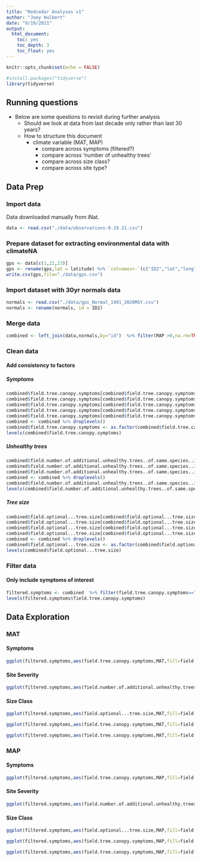 ```yaml
---
title: "Redcedar Analyses v1"
author: "Joey Hulbert"
date: "9/19/2021"
output:
  html_document:
    toc: yes
    toc_depth: 3
    toc_float: yes
---
```


```r
knitr::opts_chunk$set(echo = FALSE)
```


```r
#install.packages("tidyverse")
library(tidyverse)
```

## Running questions

* Below are some questions to revisit during further analysis
  + Should we look at data from last decade only rather than last 30 years?
  + How to structure this document
    + climate variable (MAT, MAP)
      + compare across symptoms (filtered?)
      + compare across 'number of unhealthy trees'
      + compare across size class?
      + compare across site type?


## Data Prep

### Import data

Data downloaded manually from iNat. 

```r
data <- read.csv("./data/observations-9.19.21.csv")
```

### Prepare dataset for extracting environmental data with climateNA

```r
gps <- data[c(1,22,23)]
gps <- rename(gps,lat = latitude) %>% `colnames<-`(c("ID2","lat","long")) %>% mutate(el = ".")
write.csv(gps,file="./data/gps.csv")
```


### Import dataset with 30yr normals data


```r
normals <- read.csv("./data/gps_Normal_1991_2020MSY.csv")
normals <- rename(normals, id = ID2)
```

### Merge data

```r
combined <- left_join(data,normals,by="id")  %>% filter(MAP >0,na.rm=TRUE)
```

### Clean data 

#### Add consistency to factors
##### Symptoms 
```r
combined$field.tree.canopy.symptoms[combined$field.tree.canopy.symptoms=="Multiple Symptoms"] <-"Multiple Symptoms (please list in Notes)"
combined$field.tree.canopy.symptoms[combined$field.tree.canopy.symptoms=="multiple symptoms"] <-"Multiple Symptoms (please list in Notes)"
combined$field.tree.canopy.symptoms[combined$field.tree.canopy.symptoms=="thinning foliage"] <-"Thinning Canopy"
combined$field.tree.canopy.symptoms[combined$field.tree.canopy.symptoms=="healthy"] <-"Healthy"
combined$field.tree.canopy.symptoms[combined$field.tree.canopy.symptoms=="dead top"] <-"Old Dead Top (needles already gone)"
combined <- combined %>% droplevels()
combined$field.tree.canopy.symptoms <- as.factor(combined$field.tree.canopy.symptoms)
levels(combined$field.tree.canopy.symptoms)
```

##### Unhealthy trees
```r
combined$field.number.of.additional.unhealthy.trees..of.same.species..in.area..within.sight.[combined$field.number.of.additional.unhealthy.trees..of.same.species..in.area..within.sight.=="4"] <- "4-6"
combined$field.number.of.additional.unhealthy.trees..of.same.species..in.area..within.sight.[combined$field.number.of.additional.unhealthy.trees..of.same.species..in.area..within.sight.=="5"] <- "4-6"
combined$field.number.of.additional.unhealthy.trees..of.same.species..in.area..within.sight.[combined$field.number.of.additional.unhealthy.trees..of.same.species..in.area..within.sight.=="2"] <- "2-3"
combined <- combined %>% droplevels()
combined$field.number.of.additional.unhealthy.trees..of.same.species..in.area..within.sight. <- as.factor(combined$field.number.of.additional.unhealthy.trees..of.same.species..in.area..within.sight.)
levels(combined$field.number.of.additional.unhealthy.trees..of.same.species..in.area..within.sight.)
```

##### Tree size
```r
combined$field.optional...tree.size[combined$field.optional...tree.size == "Large"] <- "Large (too big to wrap arms around trunk)"
combined$field.optional...tree.size[combined$field.optional...tree.size == "Medium"] <- "Medium (can wrap arms around trunk)"
combined$field.optional...tree.size[combined$field.optional...tree.size == "Small"] <- "Small (can wrap hands around trunk)"
combined$field.optional...tree.size[combined$field.optional...tree.size == "Very Large"] <- "Very Large (would take many people to wrap arms around trunk)"
combined <- combined %>% droplevels()
combined$field.optional...tree.size <- as.factor(combined$field.optional...tree.size)
levels(combined$field.optional...tree.size)
```


### Filter data

#### Only include symptoms of interest
```r
filtered.symptoms <- combined  %>% filter(field.tree.canopy.symptoms=="Healthy"|field.tree.canopy.symptoms=="Thinning Canopy"|field.tree.canopy.symptoms=="New Dead Top (red or brown needles still attached)"|field.tree.canopy.symptoms=="Old Dead Top (needles already gone)"|field.tree.canopy.symptoms=="Tree is dead") %>% droplevels()
levels(filtered.symptoms$field.tree.canopy.symptoms)
```

## Data Exploration

### MAT

#### Symptoms

```r
ggplot(filtered.symptoms,aes(field.tree.canopy.symptoms,MAT,fill=field.tree.canopy.symptoms))+geom_boxplot(show.legend=FALSE)+coord_flip()+theme_bw() +labs(title="30 Year Normals",x="Symptoms")
```

#### Site Severity

```r
ggplot(filtered.symptoms,aes(field.number.of.additional.unhealthy.trees..of.same.species..in.area..within.sight.,MAT,fill=field.tree.canopy.symptoms))+geom_boxplot()+coord_flip()+theme_bw() +labs(fill="Unhealthy Trees")+labs(title="30 Year Normals",x="Symptoms")
```

#### Size Class

```r
ggplot(filtered.symptoms,aes(field.optional...tree.size,MAT,fill=field.tree.canopy.symptoms))+geom_boxplot(show.legend=FALSE)+coord_flip()+theme_bw() +labs(fill="Unhealthy Trees")+labs(title="30 Year Normals",x="Symptoms")
```


```r
ggplot(filtered.symptoms,aes(field.tree.canopy.symptoms,MAT,fill=field.tree.canopy.symptoms))+geom_boxplot(show.legend=FALSE)+coord_flip()+facet_wrap(~field.number.of.additional.unhealthy.trees..of.same.species..in.area..within.sight.)+theme_bw() +labs(title="30 Year Normals",x="Symptoms")
```


```r
ggplot(filtered.symptoms,aes(field.tree.canopy.symptoms,MAT,fill=field.tree.canopy.symptoms))+geom_boxplot(show.legend=FALSE)+coord_flip()+theme_bw() +facet_wrap(~field.optional...tree.size) +labs(title="30 Year Normals",x="Symptoms")
```





### MAP

#### Symptoms

```r
ggplot(filtered.symptoms,aes(field.tree.canopy.symptoms,MAP,fill=field.tree.canopy.symptoms))+geom_boxplot(show.legend=FALSE)+coord_flip()+theme_bw() +labs(title="30 Year Normals",x="Symptoms")
```


#### Site Severity

```r
ggplot(filtered.symptoms,aes(field.number.of.additional.unhealthy.trees..of.same.species..in.area..within.sight.,MAP,fill=field.tree.canopy.symptoms))+geom_boxplot()+coord_flip()+theme_bw() +labs(fill="Unhealthy Trees") +labs(title="30 Year Normals",x="Symptoms")
```

#### Size Class

```r
ggplot(filtered.symptoms,aes(field.optional...tree.size,MAP,fill=field.tree.canopy.symptoms))+geom_boxplot(show.legend=FALSE)+coord_flip()+theme_bw() +labs(fill="Unhealthy Trees")+labs(title="30 Year Normals",x="Symptoms")
```


```r
ggplot(filtered.symptoms,aes(field.tree.canopy.symptoms,MAP,fill=field.tree.canopy.symptoms))+geom_boxplot(show.legend=FALSE)+coord_flip()+facet_wrap(~field.number.of.additional.unhealthy.trees..of.same.species..in.area..within.sight.)+theme_bw() +labs(title="30 Year Normals",x="Symptoms")
```

```r
ggplot(filtered.symptoms,aes(field.tree.canopy.symptoms,MAP,fill=field.tree.canopy.symptoms))+geom_boxplot(show.legend=FALSE)+coord_flip()+theme_bw() +facet_wrap(~field.optional...tree.size) +labs(title="30 Year Normals",x="Symptoms")
```

